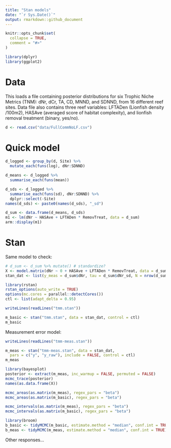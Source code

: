 ```yaml
---
title: "Stan models"
date: "`r Sys.Date()`"
output: rmarkdown::github_document
---
```


```r
knitr::opts_chunk$set(
  collapse = TRUE,
  comment = "#>"
)
```

```r
library(dplyr)
library(ggplot2)
```

# Data

This loads a file containing posterior distributions for six Trophic Niche Metrics (TNM): dNr, dCr, TA, CD, MNND, and SDNND, from 16 different reef sites. Data file also contains three reef variables: LFTADen (Lionfish density /100m2), HASAve (averaged score of habitat complexity), and lionfish removal treatment (binary, yes/no).

```r
d <- read.csv("data/FullCommNoLF.csv")
```

# Quick model

```r
d_logged <- group_by(d, Site) %>%
  mutate_each(funs(log), dNr:SDNND)

d_means <- d_logged %>%
  summarise_each(funs(mean))

d_sds <- d_logged %>%
  summarise_each(funs(sd), dNr:SDNND) %>%
  dplyr::select(-Site)
names(d_sds) <- paste0(names(d_sds), "_sd")

d_sum <- data.frame(d_means, d_sds)
m1 <- lm(dNr ~ HASAve + LFTADen * RemovTreat, data = d_sum)
arm::display(m1)
```

# Stan

Same model to check:

```r
# d_sum <- d_sum %>% mutate() # standardize?
X <- model.matrix(dNr ~ 0 + HASAve + LFTADen * RemovTreat, data = d_sum)
stan_dat <- list(y_meas = d_sum$dNr, tau = d_sum$dNr_sd, N = nrow(d_sum), K = ncol(X), X = X)
```

```r
library(rstan)
rstan_options(auto_write = TRUE)
options(mc.cores = parallel::detectCores())
ctl <- list(adapt_delta = 0.95)
```

```r
writeLines(readLines("tmm.stan"))
```

```r
m_basic <- stan("tmm.stan", data = stan_dat, control = ctl)
m_basic
```

Measurement error model:

```r
writeLines(readLines("tmm-meas.stan"))
```

```r
m_meas <- stan("tmm-meas.stan", data = stan_dat, 
  pars = c("y", "y_raw"), include = FALSE, control = ctl)
m_meas
```

```r
library(bayesplot)
posterior <- extract(m_meas, inc_warmup = FALSE, permuted = FALSE)
mcmc_trace(posterior)
names(as.data.frame(X))

mcmc_areas(as.matrix(m_meas), regex_pars = "beta")
mcmc_areas(as.matrix(m_basic), regex_pars = "beta")

mcmc_intervals(as.matrix(m_meas), regex_pars = "beta")
mcmc_intervals(as.matrix(m_basic), regex_pars = "beta")
```

```r
library(broom)
b_basic <- tidyMCMC(m_basic, estimate.method = "median", conf.int = TRUE)
b_meas <- tidyMCMC(m_meas, estimate.method = "median", conf.int = TRUE)
```

Other responses...
